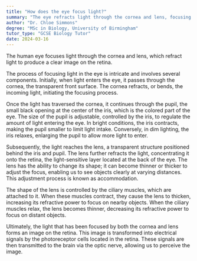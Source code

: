 ```yaml
---
title: "How does the eye focus light?"
summary: "The eye refracts light through the cornea and lens, focusing it to form a clear image on the retina."
author: "Dr. Chloe Simmons"
degree: "MSc in Biology, University of Birmingham"
tutor_type: "GCSE Biology Tutor"
date: 2024-03-16
---
```


The human eye focuses light through the cornea and lens, which refract light to produce a clear image on the retina.

The process of focusing light in the eye is intricate and involves several components. Initially, when light enters the eye, it passes through the cornea, the transparent front surface. The cornea refracts, or bends, the incoming light, initiating the focusing process.

Once the light has traversed the cornea, it continues through the pupil, the small black opening at the center of the iris, which is the colored part of the eye. The size of the pupil is adjustable, controlled by the iris, to regulate the amount of light entering the eye. In bright conditions, the iris contracts, making the pupil smaller to limit light intake. Conversely, in dim lighting, the iris relaxes, enlarging the pupil to allow more light to enter.

Subsequently, the light reaches the lens, a transparent structure positioned behind the iris and pupil. The lens further refracts the light, concentrating it onto the retina, the light-sensitive layer located at the back of the eye. The lens has the ability to change its shape; it can become thinner or thicker to adjust the focus, enabling us to see objects clearly at varying distances. This adjustment process is known as accommodation.

The shape of the lens is controlled by the ciliary muscles, which are attached to it. When these muscles contract, they cause the lens to thicken, increasing its refractive power to focus on nearby objects. When the ciliary muscles relax, the lens becomes thinner, decreasing its refractive power to focus on distant objects.

Ultimately, the light that has been focused by both the cornea and lens forms an image on the retina. This image is transformed into electrical signals by the photoreceptor cells located in the retina. These signals are then transmitted to the brain via the optic nerve, allowing us to perceive the image.
    